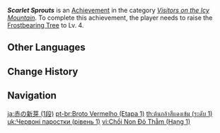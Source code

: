 {{Achievement Infobox
|title        = Scarlet Sprouts
|id           = 80064
|order id     = 0064
|category     = Visitors on the Icy Mountain
|description  = Raise the [[Frostbearing Tree's Gratitude|Frostbearing Tree]] to Lv. 4.
|requirements = 
|primogems    = 5
|tracking     = Tracks the number of times achieved (which cannot be higher than 1).
|set          = Scarlet Sprouts
|tier         = 1
|tiers_total  = 3
|topic        = Frostbearing Tree
}}
'''''Scarlet Sprouts''''' is an [[Achievement]] in the category ''[[Visitors on the Icy Mountain]]''. To complete this achievement, the player needs to raise the [[Frostbearing Tree's Gratitude|Frostbearing Tree]] to Lv. 4.
<!--
==Trivia==

==Video Guides==
{{EVT
|video1   = 
|caption1 = 
}}
-->
==Other Languages==
{{Other Languages|Transclude=Scarlet Sprouts}}

==Change History==
{{Change History|1.2}}
<!--
==References==
{{Reflist}}
-->
==Navigation==
{{Achievement Navbox}}

[[ja:赤の新芽 (1段)]]
[[pt-br:Broto Vermelho (Etapa 1)]]
[[th:ต้นกล้าสีแดงเข้ม (ระดับ 1)]]
[[uk:Червоні паростки (рівень 1)]]
[[vi:Chồi Non Đỏ Thẫm (Hạng 1)]]